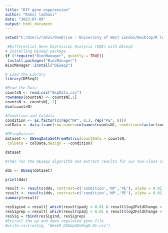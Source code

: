 ---
title: "Dff gene exppression"
author: "Rahul ladhani"
date: "2023-07-09"
output: html_document
---

```{r}
setwd("C:/Users/rahul/OneDrive - University of West London/Desktop/R learning/Differential Gene Expression")
```

```{r}
 #Differential Gene Expression Analysis (DGE) with DEseq2
# Installing DEseq2 package
if (!require("BiocManager", quietly = TRUE))
 install.packages("BiocManager")
BiocManager::install("DESeq2")
```


```{r}
# Load the Library
library(DESeq2)
```

```{r}
#Read the Data
countsN <- read.csv("ExpData.csv")
rownames(countsN) <- countsN[,1]
countsN <- countsN[,-1]
dim(countsN)
```

```{r}
#Condition and Coldata
condition <- as.factor(c(rep("NP", 8,), rep("PE", 8)))
colData <- data.frame(row.names=colnames(countsN), condition=factor(condition, levels=c('NP', 'PE')))
```


```{r}
#DEseqDataset
dataset <- DESeqDataSetFromMatrix(countData = countsN,
 colData = colData,design = ~condition)

dataset
```

```{r}
#Then run the DESeq2 algorithm and extract results for our two-class comparison:

dds <- DESeq(dataset)
```

```{r}
print(dds)
```

```{r}
result <- results(dds, contrast=c('condition','NP','PE'), alpha = 0.01)
result <- results(dds, contrast=c('condition','NP','PE'), alpha = 0.01)
summary(result)
```

```{r}
resSigind = result[ which(result$padj < 0.01 & result$log2FoldChange > 0), ]
resSigrep = result[ which(result$padj < 0.01 & result$log2FoldChange < 0), ]
resSig = rbind(resSigind, resSigrep)
#Extract the up and down regulated gene file
#write.csv(resSig, "Week9_DGEUp&DnReg0.01.csv")
```

